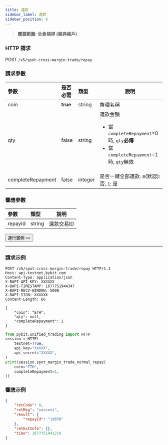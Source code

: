 ```yaml
---
title: 還款
sidebar_label: 還款
sidebar_position: 6
---
```

> **覆蓋範圍: 全倉槓桿 (經典帳戶)**

### HTTP 請求
POST `/v5/spot-cross-margin-trade/repay`

### 請求參數
| 參數 |是否必需| 類型 | 說明|
|:----- |:-------|:-----|------ |
|coin|**true** |string|幣種名稱|
|qty|false|string |還款金額 <ul><li>當`completeRepayment`=0時, `qty`**必傳** </li><li>當`completeRepayment`=1時, `qty`無效</li></ul>|
|completeRepayment|false |integer |是否一鍵全部還款. `0`(默認): 否, `1`: 是|

### 響應參數
| 參數 | 類型 | 說明|
|:----- |:-----|----- |
|repayId|string|還款交易ID|

<a href="/api-explorer/v5/spot-margin-normal/repay"><Button>運行實例 >></Button></a>

---

### 請求示例

<Tabs groupId="programming-languages">
<TabItem value="http" label="HTTP">

```http
POST /v5/spot-cross-margin-trade/repay HTTP/1.1
Host: api-testnet.bybit.com
Content-Type: application/json
X-BAPI-API-KEY: XXXXXX
X-BAPI-TIMESTAMP: 1677751944347
X-BAPI-RECV-WINDOW: 5000
X-BAPI-SIGN: XXXXXX
Content-Length: 66

{
    "coin": "ETH",
    "qty": null,
    "completeRepayment": 1
}
```

</TabItem>
<TabItem value="python" label="Python">

```python
from pybit.unified_trading import HTTP
session = HTTP(
    testnet=True,
    api_key="XXXXX",
    api_secret="XXXXX",
)
print(session.spot_margin_trade_normal_repay(
    coin="ETH",
    completeRepayment=1,
))
```

</TabItem>
</Tabs>

### 響應示例

```json
{
    "retCode": 0,
    "retMsg": "success",
    "result": {
        "repayId": "19070"
    },
    "retExtInfo": {},
    "time": 1677751941219
}
```

